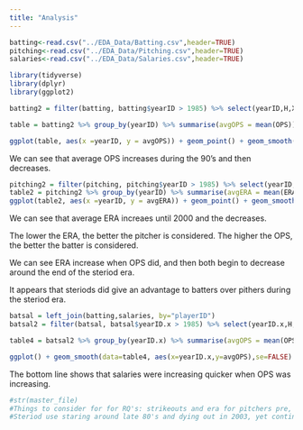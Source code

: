 ```yaml
---
title: "Analysis"
---
```




```r

batting<-read.csv("../EDA_Data/Batting.csv",header=TRUE)
pitching<-read.csv("../EDA_Data/Pitching.csv",header=TRUE)
salaries<-read.csv("../EDA_Data/Salaries.csv",header=TRUE)

library(tidyverse)
library(dplyr)
library(ggplot2)


```

```r
batting2 = filter(batting, batting$yearID > 1985) %>% select(yearID,H,X2B,X3B,HR,AB,BB,HBP,SF,) %>% na.omit() %>% mutate(TB = H+2*X2B+(3*X3B)+(4*HR)) %>% mutate(SLG = TB/AB) %>% na.omit() %>% mutate(OBP = (H + BB + HBP)/(AB + BB + SF + HBP)) %>% mutate(OPS = SLG + OBP)

table = batting2 %>% group_by(yearID) %>% summarise(avgOPS = mean(OPS))
```


```r
ggplot(table, aes(x =yearID, y = avgOPS)) + geom_point() + geom_smooth(se=FALSE) + ggtitle("Average OPS Over Time")

```

We can see that average OPS increases during the 90's and then decreases. 

```r
pitching2 = filter(pitching, pitching$yearID > 1985) %>% select(yearID,ERA) %>% na.omit
table2 = pitching2 %>% group_by(yearID) %>% summarise(avgERA = mean(ERA))
ggplot(table2, aes(x =yearID, y = avgERA)) + geom_point() + geom_smooth(se=FALSE) + ggtitle("Average ERA Over Time")
```

We can see that average ERA increaes until 2000 and the decreases.

The lower the ERA, the better the pitcher is considered. 
The higher the OPS, the better the batter is considered.

We can see ERA increase when OPS did, and then both begin to decrease around the end of the steriod era.

It appears that steriods did give an advantage to batters over pithers during the steriod era.

```r
batsal = left_join(batting,salaries, by="playerID")
batsal2 = filter(batsal, batsal$yearID.x > 1985) %>% select(yearID.x,H,X2B,X3B,HR,AB,BB,HBP,SF,salary,teamID.x) %>% na.omit() %>% mutate(TB = H+2*X2B+(3*X3B)+(4*HR)) %>% mutate(SLG = TB/AB) %>% na.omit() %>% mutate(OBP = (H + BB + HBP)/(AB + BB + SF + HBP)) %>% mutate(OPS = SLG + OBP)

table4 = batsal2 %>% group_by(yearID.x) %>% summarise(avgOPS = mean(OPS), meansalprop=mean(salary)/10000000)

ggplot() + geom_smooth(data=table4, aes(x=yearID.x,y=avgOPS),se=FALSE) + geom_smooth(data=table4, aes(x=yearID.x,y=meansalprop),se=FALSE)

```

The bottom line shows that salaries were increasing quicker when OPS was increasing.


```r
#str(master_file)
#Things to consider for for RQ's: strikeouts and era for pitchers pre, during and post(steriod use).....also obp and batting average for hitters pre, during and post.
#Steriod use staring around late 80's and dying out in 2003, yet continuing to see suspensions to this day for steriods.
```




